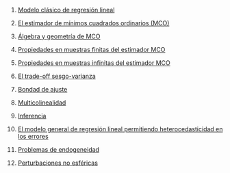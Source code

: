 1.  [Modelo clásico de regresión lineal](../2023-06-13-01-modelo-clasico-de-regresion-lineal/index.qmd)

2.  [El estimador de mínimos cuadrados ordinarios (MCO)](../2023-06-13-02-el-estimador-de-minimos-cuadrados-ordinarios-mco/index.qmd)

3.  [Álgebra y geometría de MCO](../2023-06-13-02-03-algebra-y-geometria-de-mco/index.qmd)

4.  [Propiedades en muestras finitas del estimador MCO](../2023-06-13-04-propiedades-en-muestras-finitas-del-estimador-mco/index.qmd)

5.  [Propiedades en muestras infinitas del estimador MCO](../2023-06-13-05-propiedades-en-muestras-infinitas-del-estimador-mco/index.qmd)

6.  [El trade-off sesgo-varianza](../2023-06-13-06-el-trade-off-sesgo-varianza/index.qmd)

7.  [Bondad de ajuste](../2023-06-13-07-bondad-de-ajuste/index.qmd)

8.  [Multicolinealidad](../2023-06-13-08-multicolinealidad/index.qmd)

9.  [Inferencia](../2023-06-13-09-inferencia/index.qmd)

10. [El modelo general de regresión lineal permitiendo heterocedasticidad en los errores](../2023-06-13-10-el-modelo-general-de-regresion-lineal-permitiendo-heterocedasticidad-en-los-errores/index.qmd)

11. [Problemas de endogeneidad](../2023-06-13-11-problemas-de-endogeneidad/index.qmd)

12. [Perturbaciones no esféricas](../2023-06-13-12-perturbaciones-no-esfericas/index.qmd)